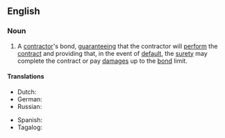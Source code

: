 ==English==

===Noun===
{{en-noun}}

# {{lb|en|legal}} A [[contractor]]'s bond, [[guarantee]]ing that the contractor will [[perform]] the [[contract]] and providing that, in the event of [[default]], the [[surety]] may complete the contract or pay [[damages]] up to the [[bond]] limit.

====Translations====
{{trans-top|a contractor's bond}}
* Dutch: {{t+|nl|dwangsom|f}}
* German: {{t|de|Erfüllungsgarantie|f}}
* Russian: {{t|ru|гара́нтия исполне́ния обяза́тельств|f}}
{{trans-mid}}
* Spanish: {{t|es|fianza de cumplimiento|f}}
* Tagalog: {{t|tl|panagot-ganap}}
{{trans-bottom}}